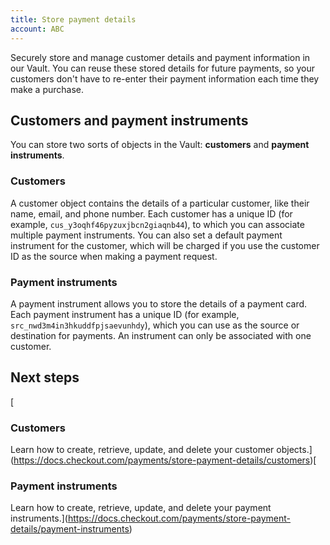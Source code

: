 ```yaml
---
title: Store payment details
account: ABC
---
```



Securely store and manage customer details and payment information in our Vault. You can reuse these stored details for future payments, so your customers don't have to re-enter their payment information each time they make a purchase.

Customers and payment instruments
---------------------------------

You can store two sorts of objects in the Vault: **customers** and **payment** **instruments**.

### Customers

A customer object contains the details of a particular customer, like their name, email, and phone number. Each customer has a unique ID (for example, `cus_y3oqhf46pyzuxjbcn2giaqnb44`), to which you can associate multiple payment instruments. You can also set a default payment instrument for the customer, which will be charged if you use the customer ID as the source when making a payment request.

### Payment instruments

A payment instrument allows you to store the details of a payment card. Each payment instrument has a unique ID (for example, `src_nwd3m4in3hkuddfpjsaevunhdy`), which you can use as the source or destination for payments. An instrument can only be associated with one customer.

Next steps
----------

[

### Customers

Learn how to create, retrieve, update, and delete your customer objects.](https://docs.checkout.com/payments/store-payment-details/customers)[

### Payment instruments

Learn how to create, retrieve, update, and delete your payment instruments.](https://docs.checkout.com/payments/store-payment-details/payment-instruments)




